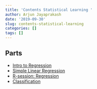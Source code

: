 ```yaml
---
title: 'Contents Statistical Learning '
author: Arjun Jayaprakash
date: '2019-09-30'
slug: contents-statistical-learning
categories: []
tags: []
---
```


## Parts

* [Intro to Regression](\post\2019\09\30\statistical-learning)
* [Simple Linear Regression](\post\2019\09\30\statistical-learning-2)
* [R-session: Regression](\post\2019\09\30\statistical-learning-3)
* [Classification](\post\2019\09\30\statistical-learning-4)